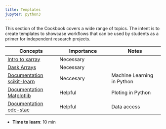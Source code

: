 ```yaml
---
title: Templates
jupyter: python3
---
```



This section of the Cookbook covers a wide range of topics. The intent is to
create templates to showcase workflows that can be used by students as a primer 
for independent research projects.

| Concepts | Importance | Notes |
|---|---|---|
| [Intro to xarray](https://foundations.projectpythia.org/core/xarray/xarray-intro.html) | Necessary | |
| [Dask Arrays](https://foundations.projectpythia.org/core/xarray/dask-arrays-xarray.html)| Necessary| |
| [Documentation scikit-learn](https://scikit-learn.org/stable/)|Neccesary|Machine Learning in Python|
| [Documentation Matplotlib](https://matplotlib.org/stable/users/explain/quick_start.html)|Helpful|Ploting in Python|
| [Documentation odc-stac](https://odc-stac.readthedocs.io/en/latest/)|Helpful|Data access|

- **Time to learn**: 10 min